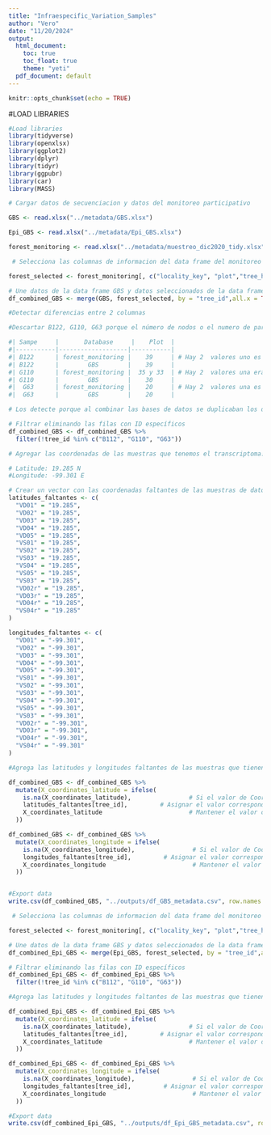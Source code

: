```yaml
---
title: "Infraespecific_Variation_Samples"
author: "Vero"
date: "11/20/2024"
output:
  html_document:
    toc: true
    toc_float: true
    theme: "yeti"
  pdf_document: default
---
```

```r
knitr::opts_chunk$set(echo = TRUE)
```

#LOAD LIBRARIES
```r
#Load libraries
library(tidyverse)
library(openxlsx)
library(ggplot2)
library(dplyr)
library(tidyr)
library(ggpubr)
library(car)
library(MASS)
```


```r
# Cargar datos de secuenciacion y datos del monitoreo participativo

GBS <- read.xlsx("../metadata/GBS.xlsx")  

Epi_GBS <- read.xlsx("../metadata/Epi_GBS.xlsx")  

forest_monitoring <- read.xlsx("../metadata/muestreo_dic2020_tidy.xlsx")  
```

```r
 # Selecciona las columnas de informacion del data frame del monitoreo participativo para incluirlas en la muestras que se secuenciaron por GBS

forest_selected <- forest_monitoring[, c("locality_key", "plot","tree_health", "X_coordinates_latitude","X_coordinates_longitude", "X_coordinates_altitude","person_key", "tree_number", "tree_diameter_category", "tree_heigth", "tree_nodes", "ozone_damage_percentage", "other_damages_percentage", "other_damages_percentage.less_10", "other_damages_percentage.10.40", "other_damages_percentage.50","other_damages_percentage.50.70","other_damages_percentage.70.100", "bud", "branch_nodes", "nodes_with_leaves", "cones", "cone_sex", "tree_exposition", "surronding_vegetation.fir","surronding_vegetation.pine", "surronding_vegetation.oak", "surronding_vegetation.bush", "surronding_vegetation.grass", "surronding_vegetation.other", "reforested", "tree_id")]

# Une datos de la data frame GBS y datos seleccionados de la data frame del monitoreo participativo forest_monitoring 
df_combined_GBS <- merge(GBS, forest_selected, by = "tree_id",all.x = TRUE)

```

```r
#Detectar diferencias entre 2 columnas

#Descartar B122, G110, G63 porque el número de nodos o el numero de parcela difiere entre ambas bases

#| Sampe     |       Database     |    Plot  |
#|-----------|-------------------|-----------|
#| B122      | forest_monitoring |    39     | # Hay 2  valores uno es B121
#| B122      |        GBS        |    39     |
#| G110      | forest_monitoring |  35 y 33  | # Hay 2  valores una era G113(35)
#| G110      |        GBS        |    30     |
#|  G63      | forest_monitoring |    20     | # Hay 2  valores una es G63 y otra G163
#|  G63      |        GBS        |    20     |

# Los detecte porque al combinar las bases de datos se duplicaban los datos de esas muestras y cambiaba el numero total de muestras

# Filtrar eliminando las filas con ID específicos
df_combined_GBS <- df_combined_GBS %>%
  filter(!tree_id %in% c("B112", "G110", "G63"))


```


```r
# Agregar las coordenadas de las muestras que tenemos el transcriptoma:

# Latitude: 19.285 N
#Longitude: -99.301 E

# Crear un vector con las coordenadas faltantes de las muestras de datos transcriptomicos
latitudes_faltantes <- c(
  "VD01" = "19.285",    
  "VD02" = "19.285",
  "VD03" = "19.285",    
  "VD04" = "19.285",
  "VD05" = "19.285",    
  "VS01" = "19.285",
  "VS02" = "19.285",    
  "VS03" = "19.285",
  "VS04" = "19.285",
  "VS05" = "19.285",    
  "VS03" = "19.285",
  "VD02r" = "19.285",    
  "VD03r" = "19.285",
  "VD04r" = "19.285",
  "VS04r" = "19.285" 
)

longitudes_faltantes <- c(
  "VD01" = "-99.301",    
  "VD02" = "-99.301",
  "VD03" = "-99.301",    
  "VD04" = "-99.301",
  "VD05" = "-99.301",    
  "VS01" = "-99.301",
  "VS02" = "-99.301",    
  "VS03" = "-99.301",
  "VS04" = "-99.301",
  "VS05" = "-99.301",    
  "VS03" = "-99.301",
  "VD02r" = "-99.301",    
  "VD03r" = "-99.301",
  "VD04r" = "-99.301",
  "VS04r" = "-99.301" 
)

#Agrega las latitudes y longitudes faltantes de las muestras que tienen datos transcriptomicos

df_combined_GBS <- df_combined_GBS %>%
  mutate(X_coordinates_latitude = ifelse(
    is.na(X_coordinates_latitude),                # Si el valor de Coordenadas es NA
    latitudes_faltantes[tree_id],         # Asignar el valor correspondiente del vector
    X_coordinates_latitude                        # Mantener el valor original si no es NA
  ))

df_combined_GBS <- df_combined_GBS %>%
  mutate(X_coordinates_longitude = ifelse(
    is.na(X_coordinates_longitude),                # Si el valor de Coordenadas es NA
    longitudes_faltantes[tree_id],         # Asignar el valor correspondiente del vector
    X_coordinates_longitude                        # Mantener el valor original si no es NA
  ))


#Export data
write.csv(df_combined_GBS, "../outputs/df_GBS_metadata.csv", row.names = FALSE)

```



```r

 # Selecciona las columnas de informacion del data frame del monitoreo participativo para incluirlas en la muestras que se secuenciaron por GBS

forest_selected <- forest_monitoring[, c("locality_key", "plot","tree_health", "X_coordinates_latitude","X_coordinates_longitude", "X_coordinates_altitude","person_key", "tree_number", "tree_diameter_category", "tree_heigth", "tree_nodes", "ozone_damage_percentage", "other_damages_percentage", "other_damages_percentage.less_10", "other_damages_percentage.10.40", "other_damages_percentage.50","other_damages_percentage.50.70","other_damages_percentage.70.100", "bud", "branch_nodes", "nodes_with_leaves", "cones", "cone_sex", "tree_exposition", "surronding_vegetation.fir","surronding_vegetation.pine", "surronding_vegetation.oak", "surronding_vegetation.bush", "surronding_vegetation.grass", "surronding_vegetation.other", "reforested", "tree_id")]

# Une datos de la data frame GBS y datos seleccionados de la data frame del monitoreo participativo forest_monitoring 
df_combined_Epi_GBS <- merge(Epi_GBS, forest_selected, by = "tree_id",all.x = TRUE)

# Filtrar eliminando las filas con ID específicos
df_combined_Epi_GBS <- df_combined_Epi_GBS %>%
  filter(!tree_id %in% c("B112", "G110", "G63"))

#Agrega las latitudes y longitudes faltantes de las muestras que tienen datos transcriptomicos

df_combined_Epi_GBS <- df_combined_Epi_GBS %>%
  mutate(X_coordinates_latitude = ifelse(
    is.na(X_coordinates_latitude),                # Si el valor de Coordenadas es NA
    latitudes_faltantes[tree_id],         # Asignar el valor correspondiente del vector
    X_coordinates_latitude                        # Mantener el valor original si no es NA
  ))

df_combined_Epi_GBS <- df_combined_Epi_GBS %>%
  mutate(X_coordinates_longitude = ifelse(
    is.na(X_coordinates_longitude),                # Si el valor de Coordenadas es NA
    longitudes_faltantes[tree_id],         # Asignar el valor correspondiente del vector
    X_coordinates_longitude                        # Mantener el valor original si no es NA
  ))

#Export data
write.csv(df_combined_Epi_GBS, "../outputs/df_Epi_GBS_metadata.csv", row.names = FALSE)
```


